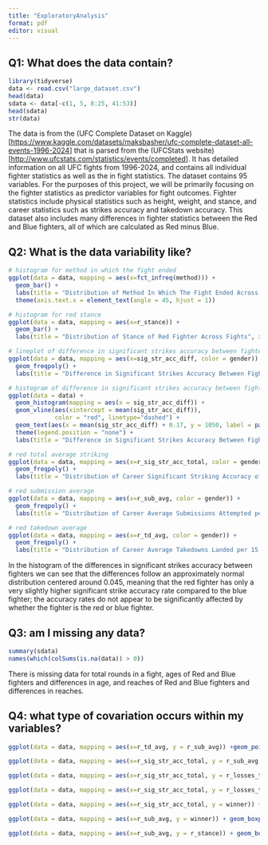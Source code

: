 ```yaml
---
title: "ExploratoryAnalysis"
format: pdf
editor: visual
---
```


## Q1: What does the data contain?

```r
library(tidyverse)
data <- read.csv("large_dataset.csv")
head(data)
sdata <- data[-c(1, 5, 8:25, 41:53)]
head(sdata)
str(data)
```

The data is from the (UFC Complete Dataset on Kaggle)\[<https://www.kaggle.com/datasets/maksbasher/ufc-complete-dataset-all-events-1996-2024>\] that is parsed from the (UFCStats website)\[<http://www.ufcstats.com/statistics/events/completed>\]. It has detailed information on all UFC fights from 1996-2024, and contains all individual fighter statistics as well as the in fight statistics. The dataset contains 95 variables. For the purposes of this project, we will be primarily focusing on the fighter statistics as predictor variables for fight outcomes. Fighter statistics include physical statistics such as height, weight, and stance, and career statistics such as strikes accuracy and takedown accuracy. This dataset also includes many differences in fighter statistics between the Red and Blue fighters, all of which are calculated as Red minus Blue.

## Q2: What is the data variability like?

```r
# histogram for method in which the fight ended
ggplot(data = data, mapping = aes(x=fct_infreq(method))) + 
  geom_bar() +
  labs(title = "Distribution of Method In Which The Fight Ended Across Fights", x = "Method", y = "Number of Fights") +
  theme(axis.text.x = element_text(angle = 45, hjust = 1))

# histogram for red stance
ggplot(data = data, mapping = aes(x=r_stance)) + 
  geom_bar() +
  labs(title = "Distribution of Stance of Red Fighter Across Fights", x = "Stance", y = "Number of Fights")

# lineplot of difference in significant strikes accuracy between fighters by gender
ggplot(data = data, mapping = aes(x=sig_str_acc_diff, color = gender)) + 
  geom_freqpoly() +
  labs(title = "Difference in Significant Strikes Accuracy Between Fighters By Gender", x = "Difference (Red - Blue)", y = "Number of Fights")

# histogram of difference in significant strikes accuracy between fighters
ggplot(data = data) +
  geom_histogram(mapping = aes(x = sig_str_acc_diff)) +
  geom_vline(aes(xintercept = mean(sig_str_acc_diff)), 
             color = "red", linetype="dashed") +
  geom_text(aes(x = mean(sig_str_acc_diff) + 0.17, y = 1050, label = paste("Mean: ", as.character(round(mean(sig_str_acc_diff), 3))), color="red")) + 
  theme(legend.position = "none") +
  labs(title = "Difference in Significant Strikes Accuracy Between Fighters", x = "Difference (Red - Blue)", y = "Number of Fights")

# red total average striking 
ggplot(data = data, mapping = aes(x=r_sig_str_acc_total, color = gender)) + 
  geom_freqpoly() +
  labs(title = "Distribution of Career Significant Striking Accuracy of Red Fighter Across Fights", x = "Accuracy", y = "Number of Fights")

# red submission average
ggplot(data = data, mapping = aes(x=r_sub_avg, color = gender)) + 
  geom_freqpoly() +
  labs(title = "Distribution of Career Average Submissions Attempted per 15 minutes by Red Fighter Across Fights", y = "Average Number of Attempted Submissions", y = "Number of Fights")

# red takedown average
ggplot(data = data, mapping = aes(x=r_td_avg, color = gender)) + 
  geom_freqpoly() +
  labs(title = "Distribution of Career Average Takedowns Landed per 15 minutes by Red Fighter Across Fights", x = "Average Number of Landed Takedowns", y = "Number of Fights")

```

In the histogram of the differences in significant strikes accuracy between fighters we can see that the differences follow an approximately normal distribution centered around 0.045, meaning that the red fighter has only a very slightly higher significant strike accuracy rate compared to the blue fighter; the accuracy rates do not appear to be significantly affected by whether the fighter is the red or blue fighter.

## Q3: am I missing any data?

```r
summary(sdata)
names(which(colSums(is.na(data)) > 0))
```

There is missing data for total rounds in a fight, ages of Red and Blue fighters and differences in age, and reaches of Red and Blue fighters and differences in reaches.

## Q4: what type of covariation occurs within my variables?

```r
ggplot(data = data, mapping = aes(x=r_td_avg, y = r_sub_avg)) +geom_point()

ggplot(data = data, mapping = aes(x=r_sig_str_acc_total, y = r_sub_avg, colour = gender)) +geom_point()

ggplot(data = data, mapping = aes(x=r_sig_str_acc_total, y = r_losses_total, colour = gender)) +geom_point()

ggplot(data = data, mapping = aes(x=r_sig_str_acc_total, y = r_losses_total, colour = winner)) +geom_point()

ggplot(data = data, mapping = aes(x=r_sig_str_acc_total, y = winner)) + geom_boxplot()

ggplot(data = data, mapping = aes(x=r_sub_avg, y = winner)) + geom_boxplot()

ggplot(data = data, mapping = aes(x=r_sub_avg, y = r_stance)) + geom_boxplot()

```
